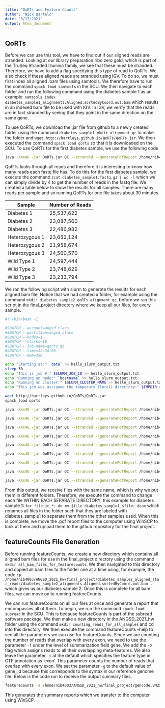 ---
title: "QoRTs and Feature Counts"
author: "Nick Bartelo"
date: "3/17/2021"
output: html_document
---

## QoRTs

Before we can use this tool, we have to find out if our aligned reads are stranded. Looking at our library preparation ribo zero gold, which is part of the TruSeq Stranded Illumina family, we see that these must be stranded. Therefore, we have to add a flag specifying this type of read to QoRTs. We also check if these aligned reads are stranded using IGV. To do so, we must first index all aligned .bam files using samtools. We therefore have to run the command `spack load samtools` in the SCU. We then navigate to each folder and run the following command using the diabetes sample 1 as an example: `samtools index diabetes_sample1_alignments.Aligned.sortedByCoord.out.bam` which results in an indexed bam file to be used with IGV. In IGV, we verify that the reads are in fact stranded by seeing that they point in the same direction on the same gene.

To use QoRTs, we download the .jar file from github to a newly created folder using the command `diabetes_sample1_mkdir alignment_qc` to make the folder and `wget http://hartleys.github.io/QoRTs/QoRTs.jar`. We then executed the command `spack load qorts` so that it is downloaded on the SCU. To use QoRTs for the first diabetes sample, we use the following code.

```{bash, eval=FALSE}
java -Xmx4G -jar QoRTs.jar QC --stranded --generatePdfReport /home/nib4003/ANGSD_2021_hw/final_project/diabetes_sample1_aligned_star_reads/diabetes_sample1_alignments.Aligned.sortedByCoord.out.bam gencode.vM25.primary_assembly.annotation.gtf /home/nib4003/ANGSD_2021_hw/final_project/diabetes_sample1_qoRTs_alignment_qc
```

QoRTs looks through all reads and therefore it is interesting to know how many reads each fastq file has. To do this for the first diabetes sample, we execute the command `zcat diabetes_sample1.fastq.gz | wc -l` which we can simply divide by 4 to get the number of reads in the fastq file. We created a table below to show the results for all samples. There are many reads per sample and so running QoRTs for one file takes about 30 minutes. 

Sample | Number of Reads
--- | ---
Diabetes 1 | 25,537,622
Diabetes 2 | 23,087,560
Diabetes 3 | 22,486,982
Heterozygous 1 | 23,652,124
Heterozygous 2 | 21,958,674
Heterozygous 3 | 24,500,570
Wild Type 1 | 24,597,444
Wild Type 2 | 23,748,629
Wild Type 3 | 23,233,794

We ran the following script with slurm to generate the results for each aligned bam file. Notice that we had created a folder, for example using the command `mkdir diabetes_sample2_qoRTs_alignment_qc`, before we ran this script in the final_project directory where we keep all our files, for every sample.

```{bash, eval=FALSE}
#! /bin/bash -i

#SBATCH --account=angsd_class
#SBATCH --partition=angsd_class
#SBATCH --nodes=1
#SBATCH --ntasks=16
#SBATCH --job-name=qorts_qc
#SBATCH --time=12:34:00
#SBATCH --mem=35G

echo "Starting at:" `date` >> hello_slurm_output.txt
sleep 30
echo "This is job #:" $SLURM_JOB_ID >> hello_slurm_output.txt
echo "Running on node:" `hostname` >> hello_slurm_output.txt
echo "Running on cluster:" $SLURM_CLUSTER_NAME >> hello_slurm_output.txt
echo "This job was assigned the temporary (local) directory:" $TMPDIR >> hello_slurm_output.txt

wget http://hartleys.github.io/QoRTs/QoRTs.jar
spack load qorts

java -Xmx4G -jar QoRTs.jar QC --stranded --generatePdfReport /home/nib4003/ANGSD_2021_hw/final_project/diabetes_sample1_aligned_star_reads/diabetes_sample1_alignments.Aligned.sortedByCoord.out.bam /home/nib4003/ANGSD_2021_hw/final_project/gencode.vM25.primary_assembly.annotation.gtf /home/nib4003/ANGSD_2021_hw/final_project/diabetes_sample1_qoRTs_alignment_qc

java -Xmx4G -jar QoRTs.jar QC --stranded --generatePdfReport /home/nib4003/ANGSD_2021_hw/final_project/diabetes_sample2_aligned_star_reads/diabetes_sample2_alignments.Aligned.sortedByCoord.out.bam /home/nib4003/ANGSD_2021_hw/final_project/gencode.vM25.primary_assembly.annotation.gtf /home/nib4003/ANGSD_2021_hw/final_project/diabetes_sample2_qoRTs_alignment_qc

java -Xmx4G -jar QoRTs.jar QC --stranded --generatePdfReport /home/nib4003/ANGSD_2021_hw/final_project/diabetes_sample3_aligned_star_reads/diabetes_sample3_alignments.Aligned.sortedByCoord.out.bam /home/nib4003/ANGSD_2021_hw/final_project/gencode.vM25.primary_assembly.annotation.gtf /home/nib4003/ANGSD_2021_hw/final_project/diabetes_sample3_qoRTs_alignment_qc

java -Xmx4G -jar QoRTs.jar QC --stranded --generatePdfReport /home/nib4003/ANGSD_2021_hw/final_project/heterozygous_sample1_aligned_star_reads/heterozygous_sample1_alignments.Aligned.sortedByCoord.out.bam /home/nib4003/ANGSD_2021_hw/final_project/gencode.vM25.primary_assembly.annotation.gtf /home/nib4003/ANGSD_2021_hw/final_project/heterozygous_sample1_qoRTs_alignment_qc

java -Xmx4G -jar QoRTs.jar QC --stranded --generatePdfReport /home/nib4003/ANGSD_2021_hw/final_project/heterozygous_sample2_aligned_star_reads/heterozygous_sample2_alignments.Aligned.sortedByCoord.out.bam /home/nib4003/ANGSD_2021_hw/final_project/gencode.vM25.primary_assembly.annotation.gtf /home/nib4003/ANGSD_2021_hw/final_project/heterozygous_sample2_qoRTs_alignment_qc

java -Xmx4G -jar QoRTs.jar QC --stranded --generatePdfReport /home/nib4003/ANGSD_2021_hw/final_project/heterozygous_sample3_aligned_star_reads/heterozygous_sample3_alignments.Aligned.sortedByCoord.out.bam /home/nib4003/ANGSD_2021_hw/final_project/gencode.vM25.primary_assembly.annotation.gtf /home/nib4003/ANGSD_2021_hw/final_project/heterozygous_sample3_qoRTs_alignment_qc

java -Xmx4G -jar QoRTs.jar QC --stranded --generatePdfReport /home/nib4003/ANGSD_2021_hw/final_project/wt_sample1_aligned_star_reads/wt_sample1_alignments.Aligned.sortedByCoord.out.bam /home/nib4003/ANGSD_2021_hw/final_project/gencode.vM25.primary_assembly.annotation.gtf /home/nib4003/ANGSD_2021_hw/final_project/wt_sample1_qoRTs_alignment_qc

java -Xmx4G -jar QoRTs.jar QC --stranded --generatePdfReport /home/nib4003/ANGSD_2021_hw/final_project/wt_sample2_aligned_star_reads/wt_sample2_alignments.Aligned.sortedByCoord.out.bam /home/nib4003/ANGSD_2021_hw/final_project/gencode.vM25.primary_assembly.annotation.gtf /home/nib4003/ANGSD_2021_hw/final_project/wt_sample2_qoRTs_alignment_qc

java -Xmx4G -jar QoRTs.jar QC --stranded --generatePdfReport /home/nib4003/ANGSD_2021_hw/final_project/wt_sample3_aligned_star_reads/wt_sample3_alignments.Aligned.sortedByCoord.out.bam /home/nib4003/ANGSD_2021_hw/final_project/gencode.vM25.primary_assembly.annotation.gtf /home/nib4003/ANGSD_2021_hw/final_project/wt_sample3_qoRTs_alignment_qc
```

From this output, we receive files with the same name, which is why we put them in different folders. Therefore, we execute the command to change each file WITHIN EACH SEPARATE DIRECTORY, this example for diabetes sample 1: `for file in *; do mv $file diabetes_sample1_$file; done` which renames all files in the folder such that they are labeled with diabetes_sample1 to separate them from the other samples used. When this is complete, we move the .pdf report files to the computer using WinSCP to look at them and upload them to the github repository for the final project.

## featureCounts File Generation

Before running featureCounts, we create a new directory which contains all aligned bam files for use in the final_project directory using the command `mkdir all_bam_files_for_featurecounts`. We then navigated to this directory and copied all bam files to the folder one at a time using, for example, the code `cp /home/nib4003/ANGSD_2021_hw/final_project/diabetes_sample2_aligned_star_reads/diabetes_sample2_alignments.Aligned.sortedByCoord.out.bam .` which gives us our diabetes sample 2. Once this is complete for all bam files, we can move on to running featureCounts.

We can run featureCounts on all our files at once and generate a report that encompasses all of them. To begin, we run the command `spack load subread` in the SCU. This is because featureCounts is part of the subread software package. We then make a new directory in the ANGSD_2021_hw folder using the command `mkdir counting_reads_for_all_samples` and cd into this directory. We then execute the command featureCounts --help to see all the parameters we can use for featureCounts. Since we are counting the number of reads that overlap with every exon, we need to use the parameter `-f` under the level of summarization field gene,  We add the `-O` flag which assigns reads to all their overlapping meta-features. We also leave the parameter `-t` at the default which specifies the feature type in GTF annotation as ‘exon’. This parameter counts the number of reads that overlap with every exon. We set the parameter `-g` to the default value of gene_id because this corresponds to the syntax in our reference genome file. Below is the code run to receive the output summary files.

```{bash,eval=FALSE}
featureCounts -a /home/nib4003/ANGSD_2021_hw/final_project/gencode.vM25.primary_assembly.annotation.gtf -O -t 'exon' -g 'gene_id' -o final_project_featCounts_mouse_genes.txt /home/nib4003/ANGSD_2021_hw/final_project/all_bam_files_for_featurecounts/*.bam
```

This generates the summary reports which we transfer to the computer using WinSCP.
